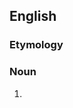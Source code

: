 ==English==

===Etymology===
{{prefix|en|palaeo|thermometer}}

===Noun===
{{en-noun}}

# {{alternative spelling of|paleothermometer|lang=en}}